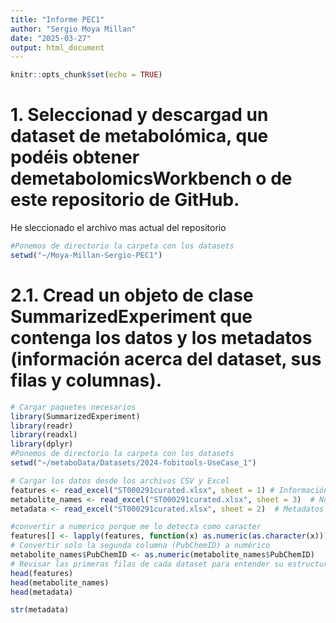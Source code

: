 ```yaml
---
title: "Informe PEC1"
author: "Sergio Moya Millan"
date: "2025-03-27"
output: html_document
---
```


```r
knitr::opts_chunk$set(echo = TRUE)
```

# 1. Seleccionad y descargad un dataset de metabolómica, que podéis obtener demetabolomicsWorkbench o de este repositorio de GitHub.
He sleccionado el archivo mas actual del repositorio
```r
#Ponemos de directorio la carpeta con los datasets
setwd("~/Moya-Millan-Sergio-PEC1")
```

# 2.1. Cread un objeto de clase SummarizedExperiment que contenga los datos y los metadatos (información acerca del dataset, sus filas y columnas).

```r
# Cargar paquetes necesarios
library(SummarizedExperiment)
library(readr)
library(readxl)
library(dplyr)
#Ponemos de directorio la carpeta con los datasets
setwd("~/metaboData/Datasets/2024-fobitools-UseCase_1")

# Cargar los datos desde los archivos CSV y Excel
features <- read_excel("ST000291curated.xlsx", sheet = 1) # Información sobre las características (metabolitos)
metabolite_names <- read_excel("ST000291curated.xlsx", sheet = 3)  # Nombres de metabolitos
metadata <- read_excel("ST000291curated.xlsx", sheet = 2)  # Metadatos de las muestras

#convertir a numerico porque me lo detecta como caracter
features[] <- lapply(features, function(x) as.numeric(as.character(x)))
# Convertir solo la segunda columna (PubChemID) a numérico
metabolite_names$PubChemID <- as.numeric(metabolite_names$PubChemID)
# Revisar las primeras filas de cada dataset para entender su estructura
head(features)
head(metabolite_names)
head(metadata)

str(metadata)
```

